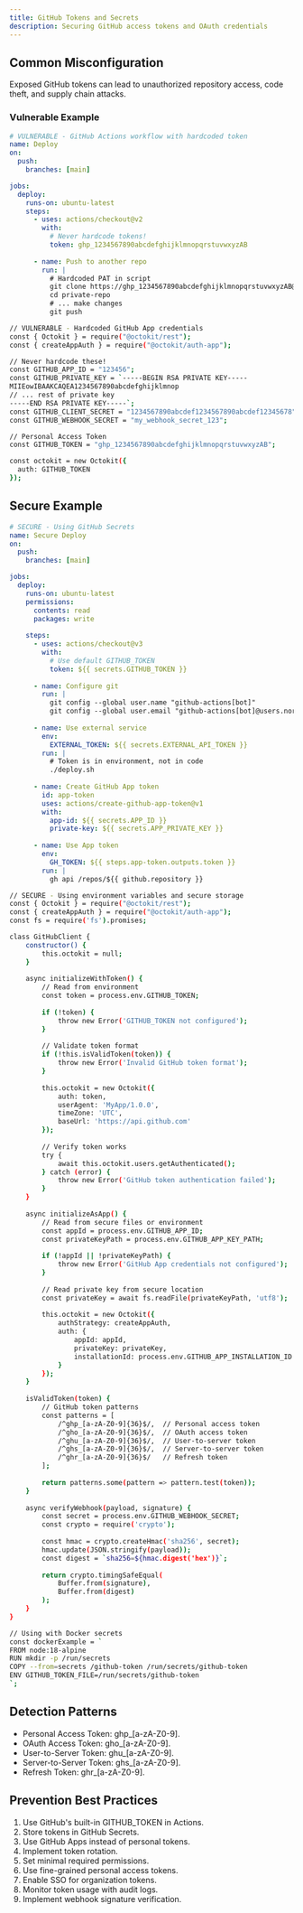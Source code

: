 ```yaml
---
title: GitHub Tokens and Secrets
description: Securing GitHub access tokens and OAuth credentials
---
```


## Common Misconfiguration

Exposed GitHub tokens can lead to unauthorized repository access, code theft, and supply chain attacks.

### Vulnerable Example

```yaml
# VULNERABLE - GitHub Actions workflow with hardcoded token
name: Deploy
on:
  push:
    branches: [main]

jobs:
  deploy:
    runs-on: ubuntu-latest
    steps:
      - uses: actions/checkout@v2
        with:
          # Never hardcode tokens!
          token: ghp_1234567890abcdefghijklmnopqrstuvwxyzAB
      
      - name: Push to another repo
        run: |
          # Hardcoded PAT in script
          git clone https://ghp_1234567890abcdefghijklmnopqrstuvwxyzAB@github.com/org/private-repo.git
          cd private-repo
          # ... make changes
          git push
```

```bash
// VULNERABLE - Hardcoded GitHub App credentials
const { Octokit } = require("@octokit/rest");
const { createAppAuth } = require("@octokit/auth-app");

// Never hardcode these!
const GITHUB_APP_ID = "123456";
const GITHUB_PRIVATE_KEY = `-----BEGIN RSA PRIVATE KEY-----
MIIEowIBAAKCAQEA1234567890abcdefghijklmnop
// ... rest of private key
-----END RSA PRIVATE KEY-----`;
const GITHUB_CLIENT_SECRET = "1234567890abcdef1234567890abcdef12345678";
const GITHUB_WEBHOOK_SECRET = "my_webhook_secret_123";

// Personal Access Token
const GITHUB_TOKEN = "ghp_1234567890abcdefghijklmnopqrstuvwxyzAB";

const octokit = new Octokit({
  auth: GITHUB_TOKEN
});
```

## Secure Example

```yaml
# SECURE - Using GitHub Secrets
name: Secure Deploy
on:
  push:
    branches: [main]

jobs:
  deploy:
    runs-on: ubuntu-latest
    permissions:
      contents: read
      packages: write
    
    steps:
      - uses: actions/checkout@v3
        with:
          # Use default GITHUB_TOKEN
          token: ${{ secrets.GITHUB_TOKEN }}
      
      - name: Configure git
        run: |
          git config --global user.name "github-actions[bot]"
          git config --global user.email "github-actions[bot]@users.noreply.github.com"
      
      - name: Use external service
        env:
          EXTERNAL_TOKEN: ${{ secrets.EXTERNAL_API_TOKEN }}
        run: |
          # Token is in environment, not in code
          ./deploy.sh
      
      - name: Create GitHub App token
        id: app-token
        uses: actions/create-github-app-token@v1
        with:
          app-id: ${{ secrets.APP_ID }}
          private-key: ${{ secrets.APP_PRIVATE_KEY }}
      
      - name: Use App token
        env:
          GH_TOKEN: ${{ steps.app-token.outputs.token }}
        run: |
          gh api /repos/${{ github.repository }}
```

```bash
// SECURE - Using environment variables and secure storage
const { Octokit } = require("@octokit/rest");
const { createAppAuth } = require("@octokit/auth-app");
const fs = require('fs').promises;

class GitHubClient {
    constructor() {
        this.octokit = null;
    }
    
    async initializeWithToken() {
        // Read from environment
        const token = process.env.GITHUB_TOKEN;
        
        if (!token) {
            throw new Error('GITHUB_TOKEN not configured');
        }
        
        // Validate token format
        if (!this.isValidToken(token)) {
            throw new Error('Invalid GitHub token format');
        }
        
        this.octokit = new Octokit({
            auth: token,
            userAgent: 'MyApp/1.0.0',
            timeZone: 'UTC',
            baseUrl: 'https://api.github.com'
        });
        
        // Verify token works
        try {
            await this.octokit.users.getAuthenticated();
        } catch (error) {
            throw new Error('GitHub token authentication failed');
        }
    }
    
    async initializeAsApp() {
        // Read from secure files or environment
        const appId = process.env.GITHUB_APP_ID;
        const privateKeyPath = process.env.GITHUB_APP_KEY_PATH;
        
        if (!appId || !privateKeyPath) {
            throw new Error('GitHub App credentials not configured');
        }
        
        // Read private key from secure location
        const privateKey = await fs.readFile(privateKeyPath, 'utf8');
        
        this.octokit = new Octokit({
            authStrategy: createAppAuth,
            auth: {
                appId: appId,
                privateKey: privateKey,
                installationId: process.env.GITHUB_APP_INSTALLATION_ID
            }
        });
    }
    
    isValidToken(token) {
        // GitHub token patterns
        const patterns = [
            /^ghp_[a-zA-Z0-9]{36}$/,  // Personal access token
            /^gho_[a-zA-Z0-9]{36}$/,  // OAuth access token
            /^ghu_[a-zA-Z0-9]{36}$/,  // User-to-server token
            /^ghs_[a-zA-Z0-9]{36}$/,  // Server-to-server token
            /^ghr_[a-zA-Z0-9]{36}$/   // Refresh token
        ];
        
        return patterns.some(pattern => pattern.test(token));
    }
    
    async verifyWebhook(payload, signature) {
        const secret = process.env.GITHUB_WEBHOOK_SECRET;
        const crypto = require('crypto');
        
        const hmac = crypto.createHmac('sha256', secret);
        hmac.update(JSON.stringify(payload));
        const digest = `sha256=${hmac.digest('hex')}`;
        
        return crypto.timingSafeEqual(
            Buffer.from(signature),
            Buffer.from(digest)
        );
    }
}

// Using with Docker secrets
const dockerExample = `
FROM node:18-alpine
RUN mkdir -p /run/secrets
COPY --from=secrets /github-token /run/secrets/github-token
ENV GITHUB_TOKEN_FILE=/run/secrets/github-token
`;
```

## Detection Patterns

  * Personal Access Token: ghp_[a-zA-Z0-9].
  * OAuth Access Token: gho_[a-zA-Z0-9].
  * User-to-Server Token: ghu_[a-zA-Z0-9].
  * Server-to-Server Token: ghs_[a-zA-Z0-9].
  * Refresh Token: ghr_[a-zA-Z0-9].

## Prevention Best Practices

  1. Use GitHub's built-in GITHUB_TOKEN in Actions.
  2. Store tokens in GitHub Secrets.
  3. Use GitHub Apps instead of personal tokens.
  4. Implement token rotation.
  5. Set minimal required permissions.
  6. Use fine-grained personal access tokens.
  7. Enable SSO for organization tokens.
  8. Monitor token usage with audit logs.
  9. Implement webhook signature verification.